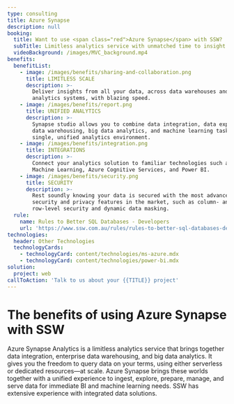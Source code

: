 ```yaml
---
type: consulting
title: Azure Synapse
description: null
booking:
  title: Want to use <span class="red">Azure Synapse</span> with SSW?
  subTitle: Limitless analytics service with unmatched time to insight
  videoBackground: /images/MVC_background.mp4
benefits:
  benefitList:
    - image: /images/benefits/sharing-and-collaboration.png
      title: LIMITLESS SCALE
      description: >-
        Deliver insights from all your data, across data warehouses and big data
        analytics systems, with blazing speed.
    - image: /images/benefits/report.png
      title: UNIFIED ANALYTICS
      description: >-
        Synapse studio allows you to combine data integration, data exploration,
        data warehousing, big data analytics, and machine learning tasks in a
        single, unified analytics environment.
    - image: /images/benefits/integration.png
      title: INTEGRATIONS
      description: >-
        Connect your analytics solution to familiar technologies such as Azure
        Machine Learning, Azure Cognitive Services, and Power BI.
    - image: /images/benefits/security.png
      title: SECURITY
      description: >-
        Rest soundly knowing your data is secured with the most advanced
        security and privacy features in the market, such as column- and
        row-level security and dynamic data masking.
  rule:
    name: Rules to Better SQL Databases - Developers
    url: 'https://www.ssw.com.au/rules/rules-to-better-sql-databases-developers'
technologies:
  header: Other Technologies
  technologyCards:
    - technologyCard: content/technologies/ms-azure.mdx
    - technologyCard: content/technologies/power-bi.mdx
solution:
  project: web
callToAction: 'Talk to us about your {{TITLE}} project'
---
```


# The benefits of using **Azure Synapse** with SSW

<VideoEmbed url="https://www.youtube.com/watch?v=dvP0JwchjfI" />

Azure Synapse Analytics is a limitless analytics service that brings together data integration, enterprise data warehousing, and big data analytics. It gives you the freedom to query data on your terms, using either serverless or dedicated resources—at scale. Azure Synapse brings these worlds together with a unified experience to ingest, explore, prepare, manage, and serve data for immediate BI and machine learning needs. SSW has extensive experience with integrated data solutions.
